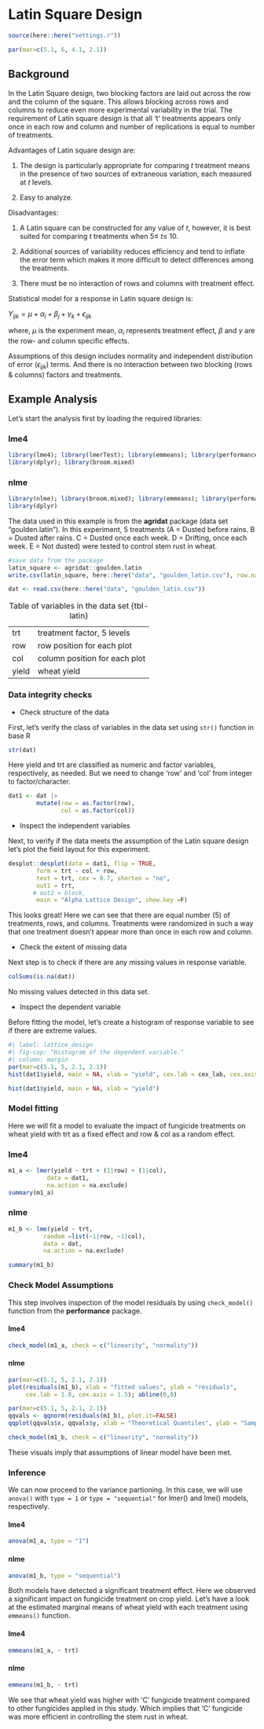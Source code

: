 # Latin Square Design

```r
source(here::here("settings.r"))

par(mar=c(5.1, 6, 4.1, 2.1))
```

## Background

In the Latin Square design, two blocking factors are laid out across the row and the column of the square. This allows blocking across rows and columns to reduce even more experimental variability in the trial. The requirement of Latin square design is that all 't' treatments appears only once in each row and column and number of replications is equal to number of treatments.

Advantages of Latin square design are:

1.  The design is particularly appropriate for comparing *t* treatment means in the presence of two sources of extraneous variation, each measured at *t* levels.

2.  Easy to analyze.

Disadvantages:

1. A Latin square can be constructed for any value of *t*, however, it is best suited for comparing *t* treatments when 5≤ *t*≤ 10.

2. Additional sources of variability reduces efficiency and tend to inflate the error term which makes it more difficult to detect differences among the treatments.

3. There must be no interaction of rows and columns with treatment effect. 

Statistical model for a response in Latin square design is:

$Y_{ijk} = \mu + \alpha_i + \beta_j +  \gamma_k + \epsilon_{ijk}$

where, $\mu$ is the experiment mean, $\alpha_i$ represents treatment effect, $\beta$ and $\gamma$ are the row- and column specific effects.

Assumptions of this design includes normality and independent distribution of error ($\epsilon_{ijk}$) terms. And there is no interaction between two blocking (rows & columns) factors and treatments.

## Example Analysis

Let's start the analysis first by loading the required libraries:

::: panel-tabset
### lme4
```r
library(lme4); library(lmerTest); library(emmeans); library(performance)
library(dplyr); library(broom.mixed)
```

### nlme
```r
library(nlme); library(broom.mixed); library(emmeans); library(performance)
library(dplyr)
```
:::

The data used in this example is from the **agridat** package (data set "goulden.latin"). In this experiment, 5 treatments (A = Dusted before rains. B = Dusted after rains. C = Dusted once each week. D = Drifting, once each week. E = Not dusted) were tested to control stem rust in wheat.

```r
#save data from the package
latin_square <- agridat::goulden.latin
write.csv(latin_square, here::here("data", "goulden_latin.csv"), row.names = FALSE)
```


```r
dat <- read.csv(here::here("data", "goulden_latin.csv"))
```

|       |                               |
|-------|-------------------------------|
| trt   | treatment factor, 5 levels    |
| row   | row position for each plot    |
| col   | column position for each plot |
| yield | wheat yield                   |

: Table of variables in the data set {tbl-latin}

### Data integrity checks

- Check structure of the data

First, let's verify the class of variables in the data set using `str()` function in base R

```r
str(dat)
```
Here yield and trt are classified as numeric and factor variables, respectively, as needed. But we need to change 'row' and 'col' from integer to factor/character.

```r
dat1 <- dat |> 
        mutate(row = as.factor(row),
               col = as.factor(col))
```

- Inspect the independent variables

Next, to verify if the data meets the assumption of the Latin square design let's plot the field layout for this experiment.

```r
desplot::desplot(data = dat1, flip = TRUE,
        form = trt ~ col + row,         
        text = trt, cex = 0.7, shorten = "no", 
        out1 = trt,                          
       # out2 = block,  
        main = "Alpha Lattice Design", show.key =F) 
```

This looks great! Here we can see that there are equal number (5) of treatments, rows, and columns. Treatments were randomized in such a way that one treatment doesn't appear more than once in each row and column.

- Check the extent of missing data

Next step is to check if there are any missing values in response variable.

```r
colSums(is.na(dat))
```

No missing values detected in this data set.

- Inspect the dependent variable

Before fitting the model, let's create a histogram of response variable to see if there are extreme values.

```r
#| label: lattice_design
#| fig-cap: "Histogram of the dependent variable."
#| column: margin
par(mar=c(5.1, 5, 2.1, 2.1))
hist(dat1$yield, main = NA, xlab = "yield", cex.lab = cex_lab, cex.axis = cex_axis, col = base_plot_color)
```

```r
hist(dat1$yield, main = NA, xlab = "yield")
```

### Model fitting

Here we will fit a model to evaluate the impact of fungicide treatments on wheat yield with trt as a fixed effect and row & col as a random effect.

::: panel-tabset
### lme4

```r
m1_a <- lmer(yield ~ trt + (1|row) + (1|col),
           data = dat1,
           na.action = na.exclude)
summary(m1_a) 
```

### nlme

```r
m1_b <- lme(yield ~ trt,
          random =list(~1|row, ~1|col),
          data = dat, 
          na.action = na.exclude)

summary(m1_b)
```
:::

### Check Model Assumptions

This step involves inspection of the model residuals by using `check_model()` function from the **performance** package.

:::: panel-tabset
#### lme4

```r
check_model(m1_a, check = c("linearity", "normality"))
```

#### nlme

::: {.column-body layout-ncol="2"}
```r
par(mar=c(5.1, 5, 2.1, 2.1))
plot(residuals(m1_b), xlab = "fitted values", ylab = "residuals",
     cex.lab = 1.8, cex.axis = 1.5); abline(0,0)
```

```r
par(mar=c(5.1, 5, 2.1, 2.1))
qqvals <- qqnorm(residuals(m1_b), plot.it=FALSE)
qqplot(qqvals$x, qqvals$y, xlab = "Theoretical Quantiles", ylab = "Sample Quantiles", cex.lab = 1.7, cex.axis = 1.5); qqline(residuals(m1_b))
```
:::

```r
check_model(m1_b, check = c("linearity", "normality"))
```
::::

These visuals imply that assumptions of linear model have been met.

### Inference

We can now proceed to the variance partioning. In this case, we will use `anova()` with `type = 1` or `type = "sequential"` for lmer() and lme() models, respectively.

::: panel-tabset
#### lme4

```r
anova(m1_a, type = "1")
```

#### nlme

```r
anova(m1_b, type = "sequential")
```
:::

Both models have detected a significant treatment effect. Here we observed a significant impact on fungicide treatment on crop yield. Let's have a look at the estimated marginal means of wheat yield with each treatment using `emmeans()` function.

::: panel-tabset
#### lme4

```r
emmeans(m1_a, ~ trt)
```

#### nlme

```r
emmeans(m1_b, ~ trt)
```
:::

We see that wheat yield was higher with 'C' fungicide treatment compared to other fungicides applied in this study. Which implies that 'C' fungicide was more efficient in controlling the stem rust in wheat.
